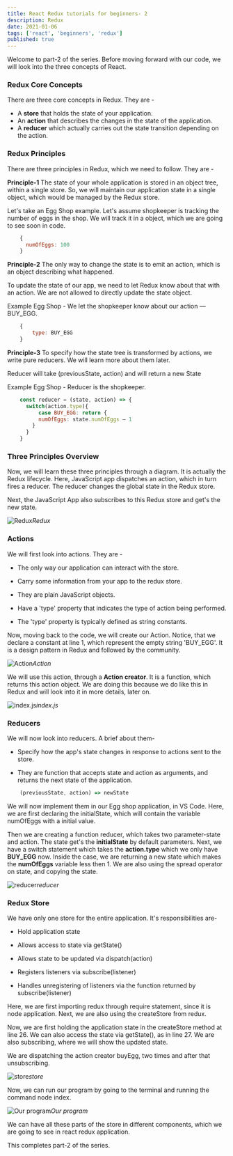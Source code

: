 ```yaml
---
title: React Redux tutorials for beginners- 2
description: Redux
date: 2021-01-06
tags: ['react', 'beginners', 'redux']
published: true
---
```



Welcome to part-2 of the series. Before moving forward with our code, we will look into the three concepts of React.

### Redux Core Concepts

There are three core concepts in Redux. They are -

* A **store** that holds the state of your application.
* An **action** that describes the changes in the state of the application.
* A **reducer** which actually carries out the state transition depending on the action.

### Redux Principles

There are three principles in Redux, which we need to follow. They are -

**Principle-1**
The state of your whole application is stored in an object tree, within a single store. So, we will maintain our application state in a single object, which would be managed by the Redux store.

Let's take an Egg Shop example. Let's assume shopkeeper is tracking the number of eggs in the shop. We will track it in a object, which we are going to see soon in code.


```js
    {
      numOfEggs: 100
    }
```


**Principle-2**
The only way to change the state is to emit an action, which is an object describing what happened.

To update the state of our app, we need to let Redux know about that with an action. We are not allowed to directly update the state object.

Example Egg Shop -
We let the shopkeeper know about our action — BUY_EGG.


```js
    {
        type: BUY_EGG
    }
```


**Principle-3**
To specify how the state tree is transformed by actions, we write pure reducers. We will learn more about them later.

Reducer will take (previousState, action) and will return a new State

Example Egg Shop -
Reducer is the shopkeeper.


```js
    const reducer = (state, action) => {
      switch(action.type){
          case BUY_EGG: return { 
          numOfEggs: state.numOfEggs — 1
        }
      }
    }
```


### Three Principles Overview

Now, we will learn these three principles through a diagram. It is actually the Redux lifecycle. Here, JavaScript app dispatches an action, which in turn fires a reducer. The reducer changes the global state in the Redux store.

Next, the JavaScript App also subscribes to this Redux store and get's the new state.

![Redux](https://ik.imagekit.io/thewebdev/React-redux/2/1_lhM3zeivJ.png)*Redux*

### Actions

We will first look into actions. They are -

* The only way our application can interact with the store.

* Carry some information from your app to the redux store.

* They are plain JavaScript objects.

* Have a 'type' property that indicates the type of action being performed.

* The 'type' property is typically defined as string constants.

Now, moving back to the code, we will create our Action. Notice, that we declare a constant at line 1, which represent the empty string 'BUY_EGG'. It is a design pattern in Redux and followed by the community.

![Action](https://ik.imagekit.io/thewebdev/React-redux/2/2_OPcpHm2B0J.png)*Action*

We will use this action, through a **Action creator**. It is a function, which returns this action object. We are doing this because we do like this in Redux and will look into it in more details, later on.

![index.js](https://ik.imagekit.io/thewebdev/React-redux/2/3_KXaRe788ae.png)*index.js*

### Reducers

We will now look into reducers. A brief about them-

* Specify how the app's state changes in response to actions sent to the store.

* They are function that accepts state and action as arguments, and returns the next state of the application.


```js
    (previousState, action) => newState
```


We will now implement them in our Egg shop application, in VS Code. Here, we are first declaring the initialState, which will contain the variable numOfEggs with a initial value.

Then we are creating a function reducer, which takes two parameter-state and action. The state get's the **initialState** by default parameters. Next, we have a switch statement which takes the **action.type** which we only have **BUY_EGG** now. Inside the case, we are returning a new state which makes the **numOfEggs** variable less then 1. We are also using the spread operator on state, and copying the state.

![reducer](https://ik.imagekit.io/thewebdev/React-redux/2/4_EqP3tJZ4n3.png)*reducer*

### Redux Store

We have only one store for the entire application. It's responsibilities are-

* Hold application state

* Allows access to state via getState()

* Allows state to be updated via dispatch(action)

* Registers listeners via subscribe(listener)

* Handles unregistering of listeners via the function returned by subscribe(listener)

Here, we are first importing redux through require statement, since it is node application. Next, we are also using the createStore from redux.

Now, we are first holding the application state in the createStore method at line 26. We can also access the state via getState(), as in line 27. We are also subscribing, where we will show the updated state.

We are dispatching the action creator buyEgg, two times and after that unsubscribing.

![store](https://ik.imagekit.io/thewebdev/React-redux/2/5_5uUDcM8Dy.png)*store*

Now, we can run our program by going to the terminal and running the command node index.

![Our program](https://ik.imagekit.io/thewebdev/React-redux/2/6_D2wp4BMElX.png)*Our program*

We can have all these parts of the store in different components, which we are going to see in react redux application.

This completes part-2 of the series.
